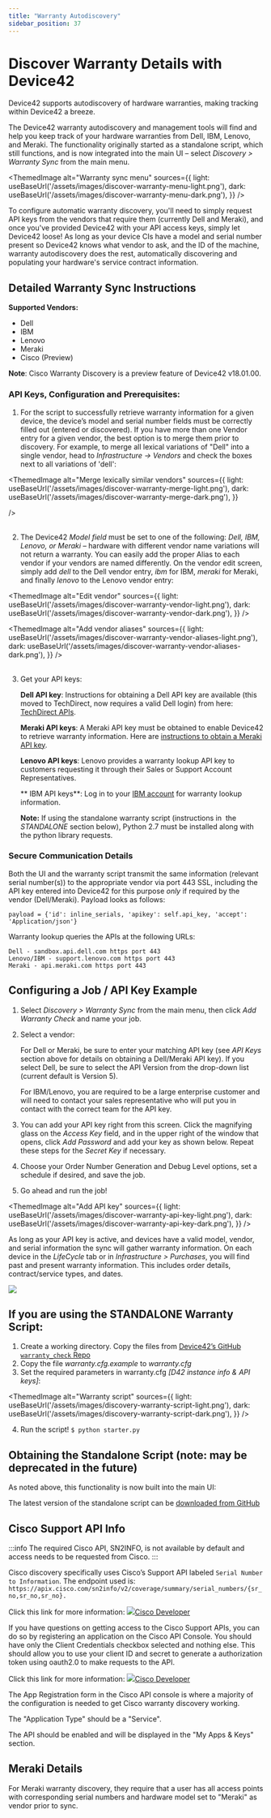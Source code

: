 ```yaml
---
title: "Warranty Autodiscovery"
sidebar_position: 37
---
```



# Discover Warranty Details with Device42

Device42 supports autodiscovery of hardware warranties, making tracking within Device42 a breeze.

The Device42 warranty autodiscovery and management tools will find and help you keep track of your hardware warranties from Dell, IBM, Lenovo, and Meraki. The functionality originally started as a standalone script, which still functions, and is now integrated into the main UI – select _Discovery > Warranty Sync_ from the main menu.

<ThemedImage
  alt="Warranty sync menu"
  sources={{
    light: useBaseUrl('/assets/images/discover-warranty-menu-light.png'),
    dark: useBaseUrl('/assets/images/discover-warranty-menu-dark.png'),
  }}
/>

To configure automatic warranty discovery, you'll need to simply request API keys from the vendors that require them (currently Dell and Meraki), and once you've provided Device42 with your API access keys, simply let Device42 loose! As long as your device CIs have a model and serial number present so Device42 knows what vendor to ask, and the ID of the machine, warranty autodiscovery does the rest, automatically discovering and populating your hardware's service contract information.

## Detailed Warranty Sync Instructions

**Supported Vendors:**

- Dell
- IBM
- Lenovo
- Meraki
- Cisco (Preview)

**Note**: Cisco Warranty Discovery is a preview feature of Device42 v18.01.00.

### API Keys, Configuration and Prerequisites:

1. For the script to successfully retrieve warranty information for a given device, the device’s model and serial number fields must be correctly filled out (entered or discovered). If you have more than one Vendor entry for a given vendor, the best option is to merge them prior to discovery. For example, to merge all lexical variations of "Dell" into a single vendor, head to _Infrastructure -> Vendors_ and check the boxes next to all variations of 'dell': 


<ThemedImage
  alt="Merge lexically similar vendors"
  sources={{
    light: useBaseUrl('/assets/images/discover-warranty-merge-light.png'),
    dark: useBaseUrl('/assets/images/discover-warranty-merge-dark.png'),
  }}
  
/>
<br/><br/>

2. The Device42 _Model field_ must be set to one of the following: _Dell, IBM, Lenovo, or Meraki_ – hardware with different vendor name variations will not return a warranty. You can easily add the proper Alias to each vendor if your vendors are named differently. On the vendor edit screen, simply add _dell_ to the Dell vendor entry, _ibm_ for IBM, _meraki_ for Meraki, and finally _lenovo_ to the Lenovo vendor entry: 

<ThemedImage
  alt="Edit vendor"
  sources={{
    light: useBaseUrl('/assets/images/discover-warranty-vendor-light.png'),
    dark: useBaseUrl('/assets/images/discover-warranty-vendor-dark.png'),
  }}
/>

<ThemedImage
  alt="Add vendor aliases"
  sources={{
    light: useBaseUrl('/assets/images/discover-warranty-vendor-aliases-light.png'),
    dark: useBaseUrl('/assets/images/discover-warranty-vendor-aliases-dark.png'),
  }}
/>
<br/><br/>

3. Get your API keys:

    **Dell API key**: Instructions for obtaining a Dell API key are available (this moved to TechDirect, now requires a valid Dell login) from here: [TechDirect APIs](https://tdm.dell.com/td-auth?lang=en_UShttps://techdirect.dell.com/Portal/Login.aspx?ReturnUrl=%2Fportal%2FAboutAPIs.aspxtdLegacyUrl=%2Fportal%2FAboutAPIs.aspx).

    **Meraki API keys**: A Meraki API key must be obtained to enable Device42 to retrieve warranty information. Here are [instructions to obtain a Meraki API key](https://developer.cisco.com/meraki/api-v1/#!authorization/obtaining-your-meraki-api-key).

    **Lenovo API keys**: Lenovo provides a warranty lookup API key to customers requesting it through their Sales or Support Account Representatives.

    ** IBM API keys**: Log in to your [IBM account](https://login.ibm.com/authsvc/mtfim/sps/authsvc?PolicyId=urn:ibm:security:authentication:asf:basicldapuser&Target=https%3A%2F%2Flogin.ibm.com%2Foidc%2Fendpoint%2Fdefault%2Fauthorize%3FqsId%3D18d7b5a9-bbe1-4d66-9e31-57a48ef148c5%26client_id%3DOGMyMGQ1MzQtZDFhYi00) for warranty lookup information.

    **Note:** If using the standalone warranty script (instructions in  the _STANDALONE_ section below), Python 2.7 must be installed along with the python library requests.

### Secure Communication Details

Both the UI and the warranty script transmit the same information (relevant serial number(s)) to the appropriate vendor via port 443 SSL, including the API key entered into Device42 for this purpose _only_ if required by the vendor (Dell/Meraki). Payload looks as follows:

```
payload = {'id': inline_serials, 'apikey': self.api_key, 'accept': 'Application/json'}
```

Warranty lookup queries the APIs at the following URLs:

```
Dell - sandbox.api.dell.com https port 443
Lenovo/IBM - support.lenovo.com https port 443
Meraki - api.meraki.com https port 443
```

## Configuring a Job / API Key Example

1. Select _Discovery > Warranty Sync_ from the main menu, then click _Add Warranty Check_ and name your job.
2. Select a vendor:
    
    For Dell or Meraki, be sure to enter your matching API key (see _API Keys_ section above for details on obtaining a Dell/Meraki API key). If you select Dell, be sure to select the API Version from the drop-down list (current default is Version 5).
    
    For IBM/Lenovo, you are required to be a large enterprise customer and will need to contact your sales representative who will put you in contact with the correct team for the API key.
    
3. You can add your API key right from this screen. Click the magnifying glass on the _Access Key_ field, and in the upper right of the window that opens, click _Add Password_ and add your key as shown below. Repeat these steps for the _Secret Key_ if necessary.
4. Choose your Order Number Generation and Debug Level options, set a schedule if desired, and save the job.
5. Go ahead and run the job!

<ThemedImage
  alt="Add API key"
  sources={{
    light: useBaseUrl('/assets/images/discover-warranty-api-key-light.png'),
    dark: useBaseUrl('/assets/images/discover-warranty-api-key-dark.png'),
  }}
/>

As long as your API key is active, and devices have a valid model, vendor, and serial information the sync will gather warranty information. On each device in the _LifeCycle_ tab or in _Infrastructure > Purchases_, you will find past and present warranty information. This includes order details, contract/service types, and dates.

![](/assets/images/WEB-598_warranty-ad-purchase-support-tab.png)

## If you are using the STANDALONE Warranty Script:

1. Create a working directory. Copy the files from [Device42’s GitHub `warranty_check` Repo](https://github.com/device42/warranty_check/)
2. Copy the file _warranty.cfg.example_ to _warranty.cfg_
3. Set the required parameters in warranty.cfg _[D42 instance info & API keys]_:

<ThemedImage
  alt="Warranty script"
  sources={{
    light: useBaseUrl('/assets/images/discovery-warranty-script-light.png'),
    dark: useBaseUrl('/assets/images/discovery-warranty-script-dark.png'),
  }}
/>

4. Run the script! `$ python starter.py`

## Obtaining the Standalone Script (note: may be deprecated in the future)

As noted above, this functionality is now built into the main UI:

The latest version of the standalone script can be [downloaded from GitHub](https://codeload.github.com/device42/warranty_check/zip/refs/heads/master)

## Cisco Support API Info

:::info
The required Cisco API, SN2INFO, is not available by default and access needs to be requested from Cisco.
:::

Cisco discovery specifically uses Cisco’s Support API labeled `Serial Number to Information`. The endpoint used is: 
`https://apix.cisco.com/sn2info/v2/coverage/summary/serial_numbers/{sr_no,sr_no,sr_no}.`

Click this link for more information: [![](https://static.production.devnetcloud.com/images/favicon.ico)Cisco Developer](https://developer.cisco.com/docs/support-apis/#!serial-number-to-information/get-coverage-summary-by-serial-numbers)

If you have questions on getting access to the Cisco Support APIs, you can do so by registering an application on the Cisco API Console. You should have only the Client Credentials checkbox selected and nothing else. This should allow you to use your client ID and secret to generate a authorization token using oauth2.0 to make requests to the API.

Click this link for more information: [![](https://static.production.devnetcloud.com/images/favicon.ico)Cisco Developer](https://developer.cisco.com/docs/support-apis/#!application-registration/application-registration)

The App Registration form in the Cisco API console is where a majority of the configuration is needed to get Cisco warranty discovery working.

The "Application Type" should be a "Service".

The API should be enabled and will be displayed in the "My Apps & Keys" section.


## Meraki Details

For Meraki warranty discovery, they require that a user has all access points with corresponding serial numbers and hardware model set to "Meraki" as vendor prior to sync.

